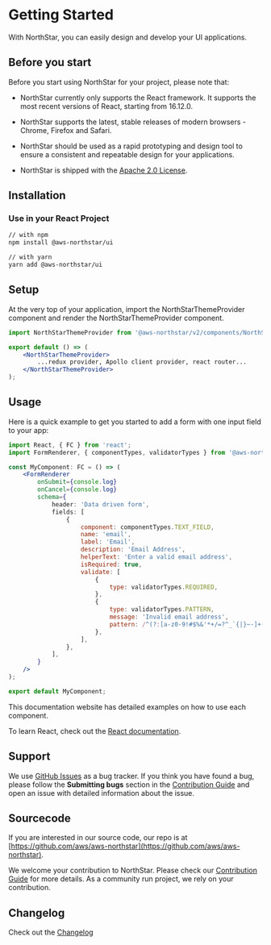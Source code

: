 
<Meta title="GettingStarted" />

# Getting Started

With NorthStar, you can easily design and develop your UI applications.

## Before you start

Before you start using NorthStar for your project, please note that:

* NorthStar currently only supports the React framework. It supports the most recent versions of React, starting from 16.12.0.

* NorthStar supports the latest, stable releases of modern browsers - Chrome, Firefox and Safari.

* NorthStar should be used as a rapid prototyping and design tool to ensure a consistent and repeatable design for your applications. 

* NorthStar is shipped with the [Apache 2.0 License](https://www.apache.org/licenses/LICENSE-2.0).

## Installation

### Use in your React Project

```bash 
// with npm
npm install @aws-northstar/ui

// with yarn
yarn add @aws-northstar/ui
```

## Setup

At the very top of your application, import the NorthStarThemeProvider component and render the NorthStarThemeProvider component.

```jsx static
import NorthStarThemeProvider from '@aws-northstar/v2/components/NorthStarThemeProvider';

export default () => (
    <NorthStarThemeProvider>
        ...redux provider, Apollo client provider, react router...
    </NorthStarThemeProvider>
);
```

## Usage
Here is a quick example to get you started to add a form with one input field to your app:

```jsx static
import React, { FC } from 'react';
import FormRenderer, { componentTypes, validatorTypes } from '@aws-northstar/ui/components/FormRenderer';

const MyComponent: FC = () => (
    <FormRenderer 
        onSubmit={console.log} 
        onCancel={console.log}
        schema={
            header: 'Data driven form',
            fields: [
                {
                    component: componentTypes.TEXT_FIELD,
                    name: 'email',
                    label: 'Email',
                    description: 'Email Address',
                    helperText: 'Enter a valid email address',
                    isRequired: true,
                    validate: [
                        {
                            type: validatorTypes.REQUIRED,
                        },
                        {
                            type: validatorTypes.PATTERN,
                            message: 'Invalid email address',
                            pattern: /^(?:[a-z0-9!#$%&'*+/=?^_`{|}~-]+(?:\.[a-z0-9!#$%&'*+/=?^_`{|}~-]+)*|"(?:[\x01-\x08\x0b\x0c\x0e-\x1f\x21\x23-\x5b\x5d-\x7f]|\\[\x01-\x09\x0b\x0c\x0e-\x7f])*")@(?:(?:[a-z0-9](?:[a-z0-9-]*[a-z0-9])?\.)+[a-z0-9](?:[a-z0-9-]*[a-z0-9])?|\[(?:(?:25[0-5]|2[0-4][0-9]|[01]?[0-9][0-9]?)\.){3}(?:25[0-5]|2[0-4][0-9]|[01]?[0-9][0-9]?|[a-z0-9-]*[a-z0-9]:(?:[\x01-\x08\x0b\x0c\x0e-\x1f\x21-\x5a\x53-\x7f]|\\[\x01-\x09\x0b\x0c\x0e-\x7f])+)\])$/i,
                        },
                    ],
                },
            ],
        }
    />
);

export default MyComponent; 
```

This documentation website has detailed examples on how to use each component. 

To learn React, check out the [React documentation](https://reactjs.org/).

## Support

We use [GitHub Issues](https://github.com/aws/aws-northstar/issues) as a bug tracker. If you think you have found a bug, please follow the **Submitting bugs** section in the [Contribution Guide](https://northstar.aws-prototyping.cloud/#/Contribution%20Guide) and open an issue with detailed information about the issue.

## Sourcecode

If you are interested in our source code, our repo is at [https://github.com/aws/aws-northstar](https://github.com/aws/aws-northstar).

We welcome your contribution to NorthStar. Please check our [Contribution Guide](https://northstar.aws-prototyping.cloud/#/Contribution%20Guide) for more details. As a community run project, we rely on your contribution.

## Changelog

Check out the [Changelog](https://github.com/aws/aws-northstar/releases)
